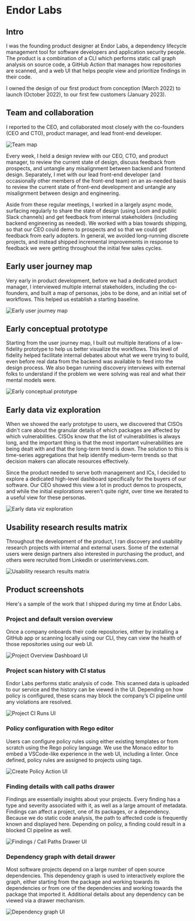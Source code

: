 

<SEO title="Endor Labs"/>

# Endor Labs

## Intro

I was the founding product designer at Endor Labs, a dependency lifecycle management tool for software developers and application security people.
The product is a combination of a CLI which performs static call graph analysis on source code, a GitHub Action that manages how repositories are scanned, and a web UI that helps people view and prioritize findings in their code.

I owned the design of our first product from conception (March 2022) to launch (October 2022), to our first few customers (January 2023).

## Team and collaboration

I reported to the CEO, and collaborated most closely with the co-founders (CEO and CTO), product manager, and lead front-end developer.

![Team map](../images/endor_labs/00_team.png)

Every week, I held a design review with our CEO, CTO, and product manager, to review the current state of design, discuss feedback from prospects, and untangle any misalignment between backend and frontend design.
Separately, I met with our lead front-end developer (and occasionally other members of the front-end team) on an as-needed basis to review the current state of front-end development and untangle any misalignment between design and engineering.

Aside from these regular meetings, I worked in a largely async mode, surfacing regularly to share the state of design (using Loom and public Slack channels) and get feedback from internal stakeholders (including backend engineering as needed).
We worked with a bias towards shipping, so that our CEO could demo to prospects and so that we could get feedback from early adopters.
In general, we avoided long-running discrete projects, and instead shipped incremental improvements in response to feedback we were getting throughout the initial few sales cycles.

## Early user journey map

Very early in product development, before we had a dedicated product manager, I interviewed multiple internal stakeholders, including the co-founders, and built a map of personas, jobs to be done, and an initial set of workflows.
This helped us establish a starting baseline.

![Early user journey map](../images/endor_labs/06_user_journey_map.png)

## Early conceptual prototype

Starting from the user journey map, I built out multiple iterations of a low-fidelity prototype to help us better visualize the workflows.
This level of fidelity helped facilitate internal debates about what we were trying to build, even before real data from the backend was available to feed into the design process.
We also began running discovery interviews with external folks to understand if the problem we were solving was real and what their mental models were.

![Early conceptual prototype](../images/endor_labs/07_conceptual_prototype.png)

## Early data viz exploration

When we showed the early prototype to users, we discovered that CISOs didn't care about the granular details of which packages are affected by which vulnerabilities.
CISOs know that the list of vulnerabilities is always long, and the important thing is that the most important vulnerabilities are being dealt with and that the long-term trend is down.
The solution to this is time-series aggregations that help identify medium-term trends so that decision makers can allocate resources effectively.

Since the product needed to serve both management and ICs, I decided to explore a dedicated high-level dashboard specifically for the buyers of our software.
Our CEO showed this view a lot in product demos to prospects, and while the initial explorations weren't quite right, over time we iterated to a useful view for these personas.

![Early data viz exploration](../images/endor_labs/08_data_viz_exploration.png)

## Usability research results matrix

Throughout the development of the product, I ran discovery and usability research projects with internal and external users.
Some of the external users were design partners also interested in purchasing the product, and others were recruited from LinkedIn or userinterviews.com.

![Usability research results matrix](../images/endor_labs/09_research_results_matrix.png)

## Product screenshots

Here's a sample of the work that I shipped during my time at Endor Labs.

### Project and default version overview

Once a company onboards their code repositories, either by installing a GitHub app or scanning locally using our CLI, they can view the health of those repositories using our web UI.

![Project Overview Dashboard UI](../images/endor_labs/01_project_overview.png)

### Project scan history with CI status

Endor Labs performs static analysis of code.
This scanned data is uploaded to our service and the history can be viewed in the UI.
Depending on how policy is configured, these scans may block the company’s CI pipeline until any violations are resolved.

![Project CI Runs UI](../images/endor_labs/02_ci_runs.png)

### Policy configuration with Rego editor

Users can configure policy rules using either existing templates or from scratch using the Rego policy language.
We use the Monaco editor to embed a VSCode-like experience in the web UI, including a linter.
Once defined, policy rules are assigned to projects using tags.

![Create Policy Action UI](../images/endor_labs/03_create_policy_action.png)

### Finding details with call paths drawer

Findings are essentially insights about your projects.
Every finding has a type and severity associated with it, as well as a large amount of metadata.
Findings can affect a project, one of its packages, or a dependency.
Because we do static code analysis, the path to affected code is frequently known and displayed here.
Depending on policy, a finding could result in a blocked CI pipeline as well.

![Findings / Call Paths Drawer UI](../images/endor_labs/04_findings_call_paths_drawer.png)

### Dependency graph with detail drawer

Most software projects depend on a large number of open source dependencies.
This dependency graph is used to interactively explore the graph, either starting from the package and working towards its dependencies or from one of the dependencies and working towards the package that imported it.
Additional details about any dependency can be viewed via a drawer mechanism.

![Dependency graph UI](../images/endor_labs/05_dependency_graph.png)
